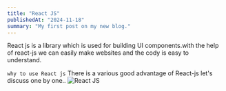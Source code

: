 ---
title: "React JS"
publishedAt: "2024-11-18"
summary: "My first post on my new blog."
---

React js is a library which is used for building UI components.with the help of react-js we can easily make websites and the cody is easy to understand.

`why to use React js`
There is a various good advantage of React-js let's discuss one by one..
![React JS](public/blog/react-js/Screenshot01.png "React JS") 

